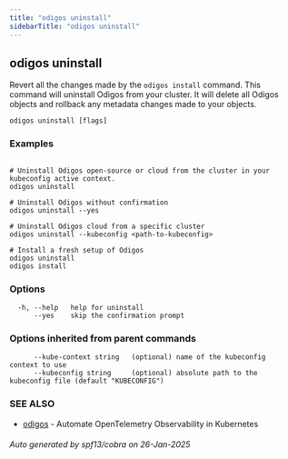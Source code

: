 ```yaml
---
title: "odigos uninstall"
sidebarTitle: "odigos uninstall"
---
```

## odigos uninstall

Revert all the changes made by the `odigos install` command.
This command will uninstall Odigos from your cluster. It will delete all Odigos objects
and rollback any metadata changes made to your objects.

```
odigos uninstall [flags]
```

### Examples

```

# Uninstall Odigos open-source or cloud from the cluster in your kubeconfig active context.
odigos uninstall

# Uninstall Odigos without confirmation
odigos uninstall --yes

# Uninstall Odigos cloud from a specific cluster
odigos uninstall --kubeconfig <path-to-kubeconfig>

# Install a fresh setup of Odigos
odigos uninstall
odigos install

```

### Options

```
  -h, --help   help for uninstall
      --yes    skip the confirmation prompt
```

### Options inherited from parent commands

```
      --kube-context string   (optional) name of the kubeconfig context to use
      --kubeconfig string     (optional) absolute path to the kubeconfig file (default "KUBECONFIG")
```

### SEE ALSO

* [odigos](/cli/odigos)	 - Automate OpenTelemetry Observability in Kubernetes

###### Auto generated by spf13/cobra on 26-Jan-2025
